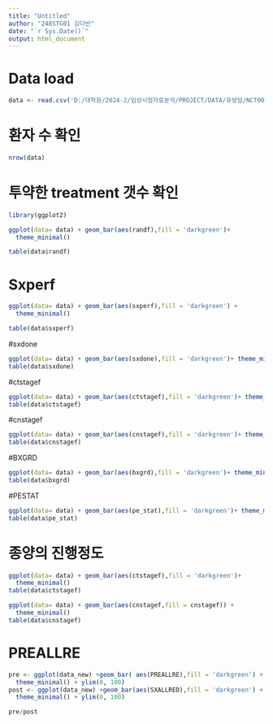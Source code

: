 ---
title: "Untitled"
author: "248STG01 김다빈"
date: "`r Sys.Date()`"
output: html_document
---

# Data load

```{r}
data <- read.csv('D:/대학원/2024-2/임상시험자료분석/PROJECT/DATA/유방암/NCT00265759.csv')
```

# 환자 수 확인

```{r}
nrow(data)
```

# 투약한 treatment 갯수 확인

```{r}
library(ggplot2)

ggplot(data= data) + geom_bar(aes(randf),fill = 'darkgreen')+
  theme_minimal() 

table(data$randf)
```


# Sxperf

```{r}
ggplot(data= data) + geom_bar(aes(sxperf),fill = 'darkgreen') +
  theme_minimal() 

table(data$sxperf)
```

#sxdone

```{r}
ggplot(data= data) + geom_bar(aes(sxdone),fill = 'darkgreen')+ theme_minimal()
table(data$sxdone)  
```
#ctstagef

```{r}
ggplot(data= data) + geom_bar(aes(ctstagef),fill = 'darkgreen')+ theme_minimal()
table(data$ctstagef)  
```
#cnstagef

```{r}
ggplot(data= data) + geom_bar(aes(cnstagef),fill = 'darkgreen')+ theme_minimal()
table(data$cnstagef)  
```
#BXGRD

```{r}
ggplot(data= data) + geom_bar(aes(bxgrd),fill = 'darkgreen')+ theme_minimal()
table(data$bxgrd)  
```

#PESTAT

```{r}
ggplot(data= data) + geom_bar(aes(pe_stat),fill = 'darkgreen')+ theme_minimal()
table(data$pe_stat)  
```









# 종양의 진행정도

```{r}
ggplot(data= data) + geom_bar(aes(ctstagef),fill = 'darkgreen')+
  theme_minimal() 
table(data$ctstagef)
```


```{r}
ggplot(data= data) + geom_bar(aes(cnstagef,fill = cnstagef)) +
  theme_minimal() 
table(data$cnstagef)
```



# PREALLRE



```{r}
pre <- ggplot(data_new) +geom_bar( aes(PREALLRE),fill = 'darkgreen') +
  theme_minimal() + ylim(0, 100)
post <- ggplot(data_new) +geom_bar(aes(SXALLRED),fill = 'darkgreen') +
  theme_minimal() + ylim(0, 100)

pre/post
```









